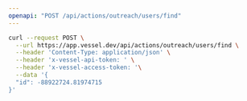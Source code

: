 ```yaml
---
openapi: "POST /api/actions/outreach/users/find"
---
```


<RequestExample>

```bash Request
curl --request POST \
  --url https://app.vessel.dev/api/actions/outreach/users/find \
  --header 'Content-Type: application/json' \
  --header 'x-vessel-api-token: ' \
  --header 'x-vessel-access-token: '\
  --data '{
  "id": -88922724.81974715
}'
```

</RequestExample>
